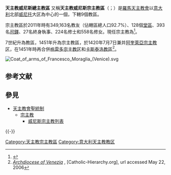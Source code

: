 {{Infobox Roman Catholic diocese
|name= 天主教威尼斯總主教區<br/>(天主教威尼斯宗主教區)
|latin = Patriarchatus Venetiarum <br/>Patriarca di Venezia
|border = catholic
|image = [[File:Veneza47.jpg|250px]]
|caption = 聖馬爾谷聖殿宗主教座堂
|location = [[意大利|意大利]]
|territory = 
|population = 
|rite = [[罗马礼|罗马礼]]
|patron = 
|province = 威尼斯
|established = 4世紀
|cathedral = [[聖馬爾谷聖殿宗主教座堂|聖馬爾谷聖殿宗主教座堂]]
|co-cathedral =
|leadership = 宗主教
|website = [http://www.patriarcatovenezia.it/ www.patriarcatovenezia.it]<!-- [http://example.com example.com] -->
|pope = {{incumbent pope}}
|patriarch= {{link-en|方濟各·莫拉利亞|Francesco Moraglia}}
|coadjutor archbishop =
|auxiliary =
|emeritus =
}}

'''天主教威尼斯總主教區''' 又稱'''天主教威尼斯宗主教區'''（{{lang-la|Patriarcha Venetiarum}}；{{lang-it|Patriarca di Venezia}}）是[[羅馬天主教會|羅馬天主教會]]以[[意大利|意大利]]北部[[威尼托|威尼托]]大区為中心的一個{{link-en|宗主教區|Patriarchate}}，下轄9個教區。

宗主教區於2011年時有349,163名教友（佔轄區總人口92.7%）、128個[[堂區|堂區]]、393名[[司鐸|司鐸]]、27名終身執事、224名修士和558名修女。現任宗主教為{{link-en|方濟各·莫拉利亞|Francesco Moraglia}}<ref>{{cite press release |title=RINUNCE E NOMINE, 31.01.2012 |url=https://press.vatican.va/content/salastampa/it/bollettino/pubblico/2012/01/31/0060/00130.html |publisher=Sala Stampa della Santa Sede |accessdate=2020-05-25 |archiveurl=https://web.archive.org/web/20200525151040/https://press.vatican.va/content/salastampa/it/bollettino/pubblico/2012/01/31/0060/00130.html |archivedate=2020-05-25 |language=it |date=2012-01-31 |dead-url=no }}</ref>。

7世紀升為教區，1451年升為宗主教區，於1420年7月7日兼并[[拉丁禮阿奎萊亞宗主教列表|阿奎萊亞宗主教区]]，在1451年時再合併[[格雷多宗主教宗主教列表|格雷多宗主教区]]和[[天主教卡斯泰洛教區|卡斯泰洛教區]]<ref>[http://www.catholic-hierarchy.org/diocese/dvene.html ''Archdiocese of Venezia''] {{Wayback|url=http://www.catholic-hierarchy.org/diocese/dvene.html |date=20210304022457 }}, [Catholic-Hierarchy.org], url accessed May 22, 2006</ref>。
 [[File:Coat_of_arms_of_Francesco_Moraglia_(Venice).svg|thumb]]
== 参考文献 ==
{{Reflist}}

== 參見 ==
{{Portal box|天主教|意大利}}
*[[天主教會聖統制|天主教會聖統制]]
**[[宗主教|宗主教]] 
***[[威尼斯宗主教列表|威尼斯宗主教列表]]  
  
{{-}}
{{意大利天主教教區}} 

{{Authority control}}

{{DEFAULTSORT:V}}
[[Category:天主教宗主教區|Category:天主教宗主教區]]
[[Category:意大利天主教教区|Category:意大利天主教教区]]
